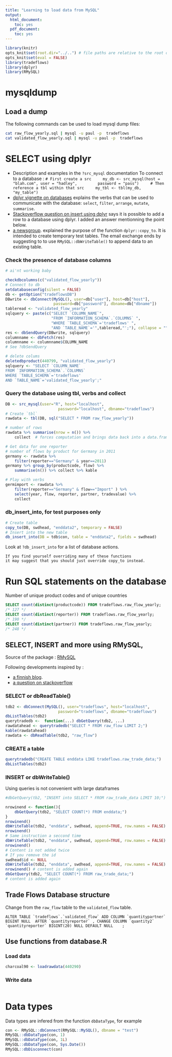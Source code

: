 ```yaml
---
title: "Learning to load data from MySQL"
output:
  html_document:
    toc: yes
  pdf_document:
    toc: yes
---
```



```r
library(knitr)
opts_knit$set(root.dir="../..") # file paths are relative to the root of the project directory
opts_knit$set(eval = FALSE)
library(tradeflows)
library(dplyr)
library(RMySQL)
``` 

# mysqldump
## Load a dump
The following commands can be used to load mysql dump files:
```bash
cat raw_flow_yearly.sql | mysql -u paul -p  tradeflows
cat validated_flow_yearly.sql | mysql -u paul -p  tradeflows
```




# SELECT using dplyr
* Description and examples in the `?src_mysql` documentation
    To connect to a database :
    ```
    # First create a src
    my_db <- src_mysql(host = "blah.com", user = "hadley",
        password = "pass")
    # Then reference a tbl within that src
    my_tbl <- tbl(my_db, "my_table")
    ```
* [dplyr vignette on databases](http://cran.r-project.org/web/packages/dplyr/vignettes/databases.html) explains the verbs that can be used to communicate with the database: `select`, `filter`, `arrange`, `mutate`, `summarise`.
* [Stackoverflow question on insert using dplyr](http://stackoverflow.com/questions/26568182/is-it-possible-to-insert-add-a-row-to-a-sqlite-db-table-using-dplyr-package) says it is possible to add a row to a database using dplyr. I added an answer mentionning the point below.
* [a newsgroup](https://groups.google.com/forum/#!topic/manipulatr/IsRVJWoMPe4). 
   explained the purpose of the function `dplyr::copy_to`.
   It is intended to create temporary test tables.
   The email exchange ends by suggesting to to use `RMySQL::dbWriteTable()` 
   to append data to an existing table.


### Check the presence of database columns
```r
# ai'nt working baby

checkdbcolumns(c("validated_flow_yearly"))
# Connect to db
setdatabaseconfig(silent = FALSE)
db <- getOption("tradeflowsDB")
DBwrite <- dbConnect(MySQL(), user=db["user"], host=db["host"],
                     password=db["password"], dbname=db["dbname"])
tableread <- "validated_flow_yearly"
sqlquery <- paste(c("SELECT `COLUMN_NAME`", 
                    "FROM `INFORMATION_SCHEMA`.`COLUMNS` ",
                    "WHERE `TABLE_SCHEMA`='tradeflows' ",
                    "AND `TABLE_NAME`='",tableread,"';"), collapse = "")
res <- dbSendQuery(DBwrite, sqlquery)
columnname <- dbFetch(res)
columnname <- columnname$COLUMN_NAME
# See ?dbSendQuery

# delete colums
deletedbproduct(440799, "validated_flow_yearly")
sqlquery <- "SELECT `COLUMN_NAME` 
FROM `INFORMATION_SCHEMA`.`COLUMNS` 
WHERE `TABLE_SCHEMA`='tradeflows' 
AND `TABLE_NAME`='validated_flow_yearly';"

```

### Query the database using tbl, verbs and collect
```r
DB <- src_mysql(user="R", host="localhost",
                       password="localhost", dbname="tradeflows")
# Create `tbl`
rawdata <- tbl(DB, sql("SELECT * FROM raw_flow_yearly"))

# number of rows
rawdata %>% summarise(nrow = n()) %>%
    collect  # forces computation and brings data back into a data.frame 

# Get data for one reporter
# number of flows by product for Germany in 2011
germany <- rawdata %>% 
    filter(reporter=="Germany" & year==2011) 
germany %>% group_by(productcode, flow) %>%
    summarise(n()) %>% collect %>% kable

# Play with verbs
germimport <- rawdata %>% 
    filter(reporter=="Germany" & flow=="Import" ) %>%
    select(year, flow, reporter, partner, tradevalue) %>%
    collect
```



### db_insert_into, for test purposes only
```r
# Create table
copy_to(DB, swdhead, "enddata2", temporary = FALSE)
# Insert into the new table
db_insert_into(DB = tdb$con, table = "enddata2", fields = swdhead) 
```

Look at `?db_insert_into` for a list of database actions.

    If you find yourself overriding many of these functions
    it may suggest that you should just override copy_to instead.

# Run SQL statements on the database
Number of unique product codes and of unique countries
```sql
SELECT count(distinct(productcode)) FROM tradeflows.raw_flow_yearly;
/* 127 */
SELECT count(distinct(reporter)) FROM tradeflows.raw_flow_yearly;
/* 190 */
SELECT count(distinct(partner)) FROM tradeflows.raw_flow_yearly;
/* 248 */
```

## SELECT, INSERT and more using RMySQL, 
Source of the package : [RMySQL](https://github.com/jeffreyhorner/RMySQL)

Following developments inspired by :

* [a finnish blog](http://gettinggeneticsdone.blogspot.fi/2011/12/query-mysql-database-from-r-using.html).
* [a question on stackoverflow](http://stackoverflow.com/questions/5431961/connect-to-mysql-database-with-rmysql)


### SELECT or dbReadTable()
```r
tdb2 <- dbConnect(MySQL(), user="tradeflows", host="localhost",
                       password="tradeflows", dbname="tradeflows")
dbListTables(tdb2)
querytradedb <-  function(...) dbGetQuery(tdb2, ...)
rawdatahead <- querytradedb("SELECT * FROM raw_flow LIMIT 2;")
kable(rawdatahead)
rawdata <- dbReadTable(tdb2, "raw_flow")
```


### CREATE a table
```r
querytradedb("CREATE TABLE enddata LIKE tradeflows.raw_trade_data;")
dbListTables(tdb2)
```


### INSERT or dbWriteTable()
Using queries is not convenient with large dataframes
```r
#dbGetQuery(tb2, "INSERT into SELECT * FROM raw_trade_data LIMIT 10;")


```

```r
nrowinend <- function(){
    dbGetQuery(tdb2, "SELECT COUNT(*) FROM enddata;")
}
nrowinend()
dbWriteTable(tdb2, "enddata", swdhead, append=TRUE, row.names = FALSE)
nrowinend()
# Same instruction a seccond time
dbWriteTable(tdb2, "enddata", swdhead, append=TRUE, row.names = FALSE)
nrowinend()
# Content is not added twice
# If you remove the id
swdhead$id <- NULL
dbWriteTable(tdb2, "enddata", swdhead, append=TRUE, row.names = FALSE)
nrowinend() # content is added again
dbGetQuery(tdb2, "SELECT COUNT(*) FROM raw_trade_data;")
# content is added again
```


## Trade Flows Database structure
Change from the `raw_flow` table to the `validated_flow` table.
```
ALTER TABLE `tradeflows`.`validated_flow` ADD COLUMN `quantitypartner` BIGINT NULL  AFTER `quantityreporter` , CHANGE COLUMN `quantity2` `quantityreporter` BIGINT(20) NULL DEFAULT NULL    ;
```

## Use functions from database.R
### Load data
```r
charcoal90 <- loadrawdata(440290)
```


### Write data
```r

```


# Data types
Data types are infered from the function `dbDataType`, for example
```r
con <- RMySQL::dbConnect(RMySQL::MySQL(), dbname = "test")
RMySQL::dbDataType(con, 1)
RMySQL::dbDataType(con, 1L)
RMySQL::dbDataType(con, Sys.Date())
RMySQL::dbDisconnect(con)
```


